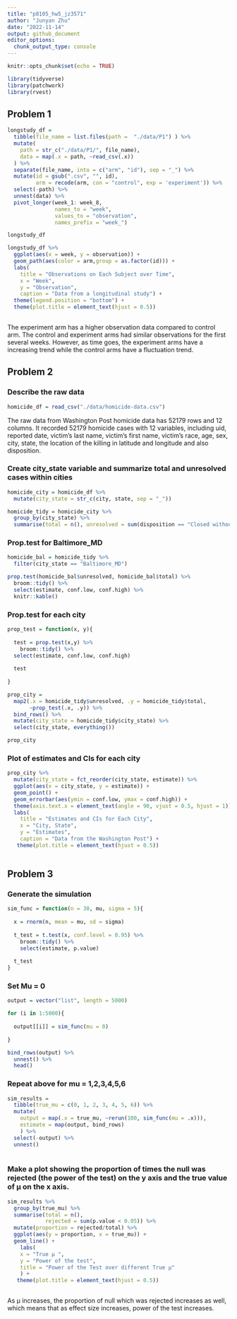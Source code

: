 ```yaml
---
title: "p8105_hw5_jz3571"
author: "Junyan Zhu"
date: "2022-11-14"
output: github_document
editor_options: 
  chunk_output_type: console
---
```


```r
knitr::opts_chunk$set(echo = TRUE)
```

```r
library(tidyverse)
library(patchwork)
library(rvest)
```

## Problem 1

```r
longstudy_df = 
  tibble(file_name = list.files(path =  "./data/P1") ) %>% 
  mutate(
    path = str_c("./data/P1/", file_name),
    data = map(.x = path, ~read_csv(.x))
  ) %>% 
  separate(file_name, into = c("arm", "id"), sep = "_") %>% 
  mutate(id = gsub(".csv", "", id),
         arm = recode(arm, con = "control", exp = 'experiment')) %>% 
  select(-path) %>% 
  unnest(data) %>% 
  pivot_longer(week_1: week_8,
               names_to = "week",
               values_to = "observation",
               names_prefix = "week_")
```

```r
longstudy_df 
```

```r
longstudy_df %>% 
  ggplot(aes(x = week, y = observation)) +
  geom_path(aes(color = arm,group = as.factor(id))) +
  labs(
    title = "Observations on Each Subject over Time",
    x = "Week",
    y = "Observation",
    caption = "Data from a longitudinal study") +
  theme(legend.position = "bottom") +
  theme(plot.title = element_text(hjust = 0.5))
  
```



The experiment arm has a higher observation data compared to control arm. The control and experiment arms had similar observations for the first several weeks. However, as time goes, the experiment arms have a increasing trend while the control arms have a fluctuation trend.


## Problem 2

### Describe the raw data

```r
homicide_df = read_csv("./data/homicide-data.csv")
```

The raw data from Washington Post homicide data has 52179 rows and 12 columns. It recorded 52179 homicide cases with 12 variables, including uid, reported date, victim's last name, victim's first name, victim's race, age, sex, city, state, the location of the killing in latitude and longitude and also disposition.

### Create city_state variable and summarize total and unresolved cases within cities

```r
homicide_city = homicide_df %>% 
  mutate(city_state = str_c(city, state, sep = "_"))

homicide_tidy = homicide_city %>% 
  group_by(city_state) %>% 
  summarise(total = n(), unresolved = sum(disposition == "Closed without arrest" | disposition == "Open/No arrest")) 

```

### Prop.test for Baltimore_MD

```r
homicide_bal = homicide_tidy %>% 
  filter(city_state == "Baltimore_MD")

prop.test(homicide_bal$unresolved, homicide_bal$total) %>% 
  broom::tidy() %>% 
  select(estimate, conf.low, conf.high) %>% 
  knitr::kable()
```

### Prop.test for each city

```r
prop_test = function(x, y){
  
  test = prop.test(x,y) %>% 
    broom::tidy() %>% 
  select(estimate, conf.low, conf.high)
  
  test
  
}

prop_city =
  map2(.x = homicide_tidy$unresolved, .y = homicide_tidy$total,
       ~prop_test(.x, .y)) %>% 
  bind_rows() %>% 
  mutate(city_state = homicide_tidy$city_state) %>% 
  select(city_state, everything())

prop_city
```

### Plot of estimates and CIs for each city

```r
prop_city %>% 
  mutate(city_state = fct_reorder(city_state, estimate)) %>% 
  ggplot(aes(x = city_state, y = estimate)) +
  geom_point() + 
  geom_errorbar(aes(ymin = conf.low, ymax = conf.high)) +
  theme(axis.text.x = element_text(angle = 90, vjust = 0.5, hjust = 1)) +
  labs(
    title = "Estimates and CIs for Each City",
    x = "City, State",
    y = "Estimates",
    caption = "Data from the Washington Post") +
   theme(plot.title = element_text(hjust = 0.5))
  
```


## Problem 3

### Generate the simulation

```r
sim_func = function(n = 30, mu, sigma = 5){
  
  x = rnorm(n, mean = mu, sd = sigma)
  
  t_test = t.test(x, conf.level = 0.95) %>% 
    broom::tidy() %>% 
    select(estimate, p.value)
  
  t_test
}
```

### Set Mu = 0

```r
output = vector("list", length = 5000)

for (i in 1:5000){
  
  output[[i]] = sim_func(mu = 0)
  
}

bind_rows(output) %>% 
  unnest() %>% 
  head()
```

### Repeat above  for mu = 1,2,3,4,5,6

```r
sim_results =
  tibble(true_mu = c(0, 1, 2, 3, 4, 5, 6)) %>% 
  mutate(
    output = map(.x = true_mu, ~rerun(100, sim_func(mu = .x))),
    estimate = map(output, bind_rows)
    ) %>% 
  select(-output) %>% 
  unnest()
  
```

### Make a plot showing the proportion of times the null was rejected (the power of the test) on the y axis and the true value of μ on the x axis. 

```r
sim_results %>% 
  group_by(true_mu) %>% 
  summarise(total = n(),
            rejected = sum(p.value < 0.05)) %>% 
  mutate(proportion = rejected/total) %>% 
  ggplot(aes(y = proportion, x = true_mu)) +
  geom_line() +
    labs(
    x = "True μ ",
    y = "Power of the test",
    title = "Power of the Test over different True μ"
    ) +
   theme(plot.title = element_text(hjust = 0.5))
  
```

As μ increases, the proportion of null which was rejected increases as well, which means that as effect size increases, power of the test increases.


